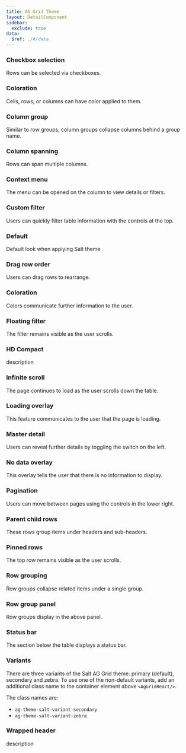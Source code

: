 ```yaml
---
title: AG Grid Theme
layout: DetailComponent
sidebar:
  exclude: true
data:
  $ref: ./#/data
---
```


<AGThemeProvider>
<LivePreviewControls>
<LivePreview componentName="ag-grid-theme" exampleName="CheckboxSelection" >

### Checkbox selection

Rows can be selected via checkboxes.

</LivePreview>
<LivePreview componentName="ag-grid-theme" exampleName="Coloration" >

### Coloration

Cells, rows, or columns can have color applied to them.

</LivePreview>
<LivePreview componentName="ag-grid-theme" exampleName="ColumnGroup" >

### Column group

Similar to row groups, column groups collapse columns behind a group name.

</LivePreview>
<LivePreview componentName="ag-grid-theme" exampleName="ColumnSpanning" >

### Column spanning

Rows can span multiple columns.

</LivePreview>
<LivePreview componentName="ag-grid-theme" exampleName="ContextMenu" >

### Context menu

The menu can be opened on the column to view details or filters.

</LivePreview>
<LivePreview componentName="ag-grid-theme" exampleName="CustomFilter" >

### Custom filter

Users can quickly filter table information with the controls at the top.

</LivePreview>
<LivePreview componentName="ag-grid-theme" exampleName="Default" >

### Default

Default look when applying Salt theme

</LivePreview>
<LivePreview componentName="ag-grid-theme" exampleName="DragRowOrder" >

### Drag row order

Users can drag rows to rearrange.

</LivePreview>
<LivePreview componentName="ag-grid-theme" exampleName="Coloration" >

### Coloration

Colors communicate further information to the user.

</LivePreview>
<LivePreview componentName="ag-grid-theme" exampleName="FloatingFilter" >

### Floating filter

The filter remains visible as the user scrolls.

</LivePreview>
<LivePreview componentName="ag-grid-theme" exampleName="HDCompact" >

### HD Compact

description

</LivePreview>
<LivePreview componentName="ag-grid-theme" exampleName="InfiniteScroll" >

### Infinite scroll

The page continues to load as the user scrolls down the table.

</LivePreview>
<LivePreview componentName="ag-grid-theme" exampleName="LoadingOverlay" >

### Loading overlay

This feature communicates to the user that the page is loading.

</LivePreview>
<LivePreview componentName="ag-grid-theme" exampleName="MasterDetail" >

### Master detail

Users can reveal further details by toggling the switch on the left.

</LivePreview>
<LivePreview componentName="ag-grid-theme" exampleName="NoDataOverlay" >

### No data overlay

This overlay tells the user that there is no information to display.

</LivePreview>
<LivePreview componentName="ag-grid-theme" exampleName="Pagination" >

### Pagination

Users can move between pages using the controls in the lower right.

</LivePreview>
<LivePreview componentName="ag-grid-theme" exampleName="ParentChildRows" >

### Parent child rows

These rows group items under headers and sub-headers.

</LivePreview>
<LivePreview componentName="ag-grid-theme" exampleName="PinnedRows" >

### Pinned rows

The top row remains visible as the user scrolls.

</LivePreview>
<LivePreview componentName="ag-grid-theme" exampleName="RowGrouping" >

### Row grouping

Row groups collapse related items under a single group.

</LivePreview>
<LivePreview componentName="ag-grid-theme" exampleName="RowGroupPanel" >

### Row group panel

Row groups display in the above panel.

</LivePreview>
<LivePreview componentName="ag-grid-theme" exampleName="StatusBar" >

### Status bar

The section below the table displays a status bar.

</LivePreview>
<LivePreview componentName="ag-grid-theme" exampleName="Variants" >

### Variants

There are three variants of the Salt AG Grid theme: primary (default), secondary and zebra. To use one of the non-default variants, add an additional class name to the container element above `<AgGridReact/>`.

The class names are:

 - `ag-theme-salt-variant-secondary`
 - `ag-theme-salt-variant-zebra`


</LivePreview>
<LivePreview componentName="ag-grid-theme" exampleName="WrappedHeader" >

### Wrapped header

description

</LivePreview>
</LivePreviewControls>
</AGThemeProvider>

